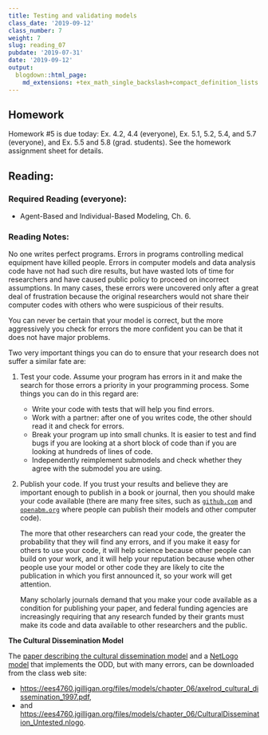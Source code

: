 ```yaml
---
title: Testing and validating models
class_date: '2019-09-12'
class_number: 7
weight: 7
slug: reading_07
pubdate: '2019-07-31'
date: '2019-09-12'
output:
  blogdown::html_page:
    md_extensions: +tex_math_single_backslash+compact_definition_lists
---
```

## Homework

Homework #5 is due today: Ex. 4.2, 4.4 (everyone), Ex. 5.1, 5.2, 5.4, and 5.7 (everyone), and Ex. 5.5 and 5.8 (grad. students). See the homework assignment sheet for details.

## Reading:

### Required Reading (everyone):
* Agent-Based and Individual-Based Modeling, Ch. 6.

### Reading Notes:

No one writes perfect programs. Errors in programs controlling medical equipment 
have killed people. Errors in computer models and data analysis code have not had 
such dire results, but have wasted lots of time for researchers and have caused 
public policy to proceed on incorrect assumptions. In many cases, these errors 
were uncovered only after a great deal of frustration because the original 
researchers would not share their computer codes with others who were suspicious 
of their results.

You can never be certain that your model is correct, but the more aggressively 
you check for errors the more confident you can be that it does not have major problems.

Two very important things you can do to ensure that your research does not suffer 
a similar fate are:

1. Test your code. Assume your program has errors in it and make the search for 
those errors a priority in your programming process.
    Some things you can do in this regard are:
      * Write your code with tests that will help you find errors.
      * Work with a partner: after one of you writes code, the other should read 
        it and check for errors.
      * Break your program up into small chunks. It is easier to test and find 
        bugs if you are looking at a short block of code than if you are looking 
        at hundreds of lines of code.
      * Independently reimplement submodels and check whether they agree with the 
        submodel you are using.
1. Publish your code. If you trust your results and believe they are important 
   enough to publish in a book or journal, then you should make your code available 
   (there are many free sites, such as [`github.com`](https://github.com) and 
   [`openabm.org`](https://openabm.org) where people can 
   publish their models and other computer code). 
    
      The more that other researchers can read your code, the greater the probability 
      that they will find any errors, and if you make it easy for others to use your 
      code, it will help science because other people can build on your work, and it 
      will help your reputation because when other people use your model or other 
      code they are likely to cite the publication in which you first announced 
      it, so your work will get attention.
    
      Many scholarly journals demand that you make your code available as a 
      condition for publishing your paper, and federal funding agencies are 
      increasingly requiring that any research funded by their grants must make 
      its code and data available to other researchers and the public.

**The Cultural Dissemination Model**

The 
[paper describing the cultural dissemination model](/files/models/chapter_06/axelrod_cultural_dissemination_1997.pdf)
and a 
[NetLogo model](files/models/chapter_06/CulturalDissemination_Untested.nlogo) 
that implements the ODD, but with many errors, can be downloaded from the class web site: 

* <https://ees4760.jgilligan.org/files/models/chapter_06/axelrod_cultural_dissemination_1997.pdf>, 
* and <https://ees4760.jgilligan.org/files/models/chapter_06/CulturalDissemination_Untested.nlogo>.
